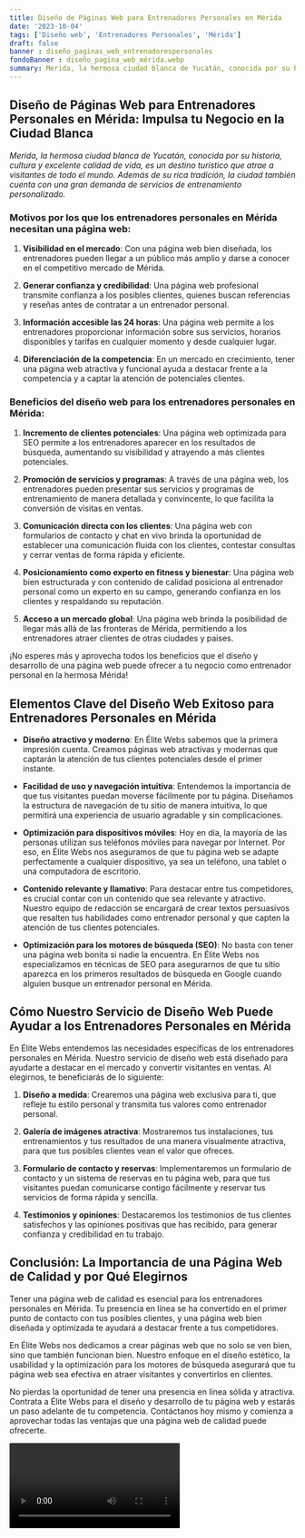```yaml
---
title: Diseño de Páginas Web para Entrenadores Personales en Mérida
date: '2023-10-04'
tags: ['Diseño web', 'Entrenadores Personales', 'Mérida']
draft: false
banner : diseño_paginas_web_entrenadorespersonales
fondoBanner : diseño_pagina_web_mérida.webp
summary: Merida, la hermosa ciudad blanca de Yucatán, conocida por su historia, cultura y excelente calidad de vida, es un destino turístico que atrae a visitantes de todo el mundo. Además de su rica tradición, la ciudad también cuenta con una gran demanda de servicios de entrenamiento personalizado.
---
```


## Diseño de Páginas Web para Entrenadores Personales en Mérida: Impulsa tu Negocio en la Ciudad Blanca

*Merida, la hermosa ciudad blanca de Yucatán, conocida por su historia, cultura y excelente calidad de vida, es un destino turístico que atrae a visitantes de todo el mundo. Además de su rica tradición, la ciudad también cuenta con una gran demanda de servicios de entrenamiento personalizado.*

### Motivos por los que los entrenadores personales en Mérida necesitan una página web:

1. **Visibilidad en el mercado**: Con una página web bien diseñada, los entrenadores pueden llegar a un público más amplio y darse a conocer en el competitivo mercado de Mérida.

2. **Generar confianza y credibilidad**: Una página web profesional transmite confianza a los posibles clientes, quienes buscan referencias y reseñas antes de contratar a un entrenador personal.

3. **Información accesible las 24 horas**: Una página web permite a los entrenadores proporcionar información sobre sus servicios, horarios disponibles y tarifas en cualquier momento y desde cualquier lugar.

4. **Diferenciación de la competencia**: En un mercado en crecimiento, tener una página web atractiva y funcional ayuda a destacar frente a la competencia y a captar la atención de potenciales clientes.

### Beneficios del diseño web para los entrenadores personales en Mérida:

1. **Incremento de clientes potenciales**: Una página web optimizada para SEO permite a los entrenadores aparecer en los resultados de búsqueda, aumentando su visibilidad y atrayendo a más clientes potenciales.

2. **Promoción de servicios y programas**: A través de una página web, los entrenadores pueden presentar sus servicios y programas de entrenamiento de manera detallada y convincente, lo que facilita la conversión de visitas en ventas.

3. **Comunicación directa con los clientes**: Una página web con formularios de contacto y chat en vivo brinda la oportunidad de establecer una comunicación fluida con los clientes, contestar consultas y cerrar ventas de forma rápida y eficiente.

4. **Posicionamiento como experto en fitness y bienestar**: Una página web bien estructurada y con contenido de calidad posiciona al entrenador personal como un experto en su campo, generando confianza en los clientes y respaldando su reputación.

5. **Acceso a un mercado global**: Una página web brinda la posibilidad de llegar más allá de las fronteras de Mérida, permitiendo a los entrenadores atraer clientes de otras ciudades y países.

¡No esperes más y aprovecha todos los beneficios que el diseño y desarrollo de una página web puede ofrecer a tu negocio como entrenador personal en la hermosa Mérida!

<GifSeo />

<Cta />

## Elementos Clave del Diseño Web Exitoso para Entrenadores Personales en Mérida

- **Diseño atractivo y moderno**: En Élite Webs sabemos que la primera impresión cuenta. Creamos páginas web atractivas y modernas que captarán la atención de tus clientes potenciales desde el primer instante.

- **Facilidad de uso y navegación intuitiva**: Entendemos la importancia de que tus visitantes puedan moverse fácilmente por tu página. Diseñamos la estructura de navegación de tu sitio de manera intuitiva, lo que permitirá una experiencia de usuario agradable y sin complicaciones.

- **Optimización para dispositivos móviles**: Hoy en día, la mayoría de las personas utilizan sus teléfonos móviles para navegar por Internet. Por eso, en Élite Webs nos aseguramos de que tu página web se adapte perfectamente a cualquier dispositivo, ya sea un teléfono, una tablet o una computadora de escritorio.

- **Contenido relevante y llamativo**: Para destacar entre tus competidores, es crucial contar con un contenido que sea relevante y atractivo. Nuestro equipo de redacción se encargará de crear textos persuasivos que resalten tus habilidades como entrenador personal y que capten la atención de tus clientes potenciales.

- **Optimización para los motores de búsqueda (SEO)**: No basta con tener una página web bonita si nadie la encuentra. En Élite Webs nos especializamos en técnicas de SEO para asegurarnos de que tu sitio aparezca en los primeros resultados de búsqueda en Google cuando alguien busque un entrenador personal en Mérida.

## Cómo Nuestro Servicio de Diseño Web Puede Ayudar a los Entrenadores Personales en Mérida

En Élite Webs entendemos las necesidades específicas de los entrenadores personales en Mérida. Nuestro servicio de diseño web está diseñado para ayudarte a destacar en el mercado y convertir visitantes en ventas. Al elegirnos, te beneficiarás de lo siguiente:

1. **Diseño a medida**: Crearemos una página web exclusiva para ti, que refleje tu estilo personal y transmita tus valores como entrenador personal.

2. **Galería de imágenes atractiva**: Mostraremos tus instalaciones, tus entrenamientos y tus resultados de una manera visualmente atractiva, para que tus posibles clientes vean el valor que ofreces.

3. **Formulario de contacto y reservas**: Implementaremos un formulario de contacto y un sistema de reservas en tu página web, para que tus visitantes puedan comunicarse contigo fácilmente y reservar tus servicios de forma rápida y sencilla.

4. **Testimonios y opiniones**: Destacaremos los testimonios de tus clientes satisfechos y las opiniones positivas que has recibido, para generar confianza y credibilidad en tu trabajo.

## Conclusión: La Importancia de una Página Web de Calidad y por Qué Elegirnos

Tener una página web de calidad es esencial para los entrenadores personales en Mérida. Tu presencia en línea se ha convertido en el primer punto de contacto con tus posibles clientes, y una página web bien diseñada y optimizada te ayudará a destacar frente a tus competidores.

En Élite Webs nos dedicamos a crear páginas web que no solo se ven bien, sino que también funcionan bien. Nuestro enfoque en el diseño estético, la usabilidad y la optimización para los motores de búsqueda asegurará que tu página web sea efectiva en atraer visitantes y convertirlos en clientes.

No pierdas la oportunidad de tener una presencia en línea sólida y atractiva. Contrata a Élite Webs para el diseño y desarrollo de tu página web y estarás un paso adelante de tu competencia. Contáctanos hoy mismo y comienza a aprovechar todas las ventajas que una página web de calidad puede ofrecerte.

<Video />

<CtaBot job='Entrenadores Personales' city='Mérida'/>

<Gmaps query='Mérida+españa+maps' />